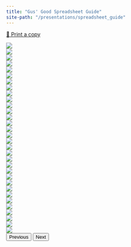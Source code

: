 ```yaml
---
title: "Gus' Good Spreadsheet Guide"
site-path: "/presentations/spreadsheet_guide"
---
```


[💾 Print a copy](../assets/spreadsheet_guide.pdf)

<div id="carouselExampleIndicators" class="carousel carousel-dark slide" data-bs-ride="carousel" data-bs-interval="false">
<div class="carousel-inner">
  <div class="carousel-item active">
  <img src="../assets/spreadsheet_guide/Slide1.png" class="d-block w-100">
  </div>
  <div class="carousel-item">
  <img src="../assets/spreadsheet_guide/Slide2.png" class="d-block w-100">
  </div>
  <div class="carousel-item">
  <img src="../assets/spreadsheet_guide/Slide3.png" class="d-block w-100">
  </div>
  <div class="carousel-item">
  <img src="../assets/spreadsheet_guide/Slide4.png" class="d-block w-100">
  </div>
  <div class="carousel-item">
  <img src="../assets/spreadsheet_guide/Slide5.png" class="d-block w-100">
  </div>
  <div class="carousel-item">
  <img src="../assets/spreadsheet_guide/Slide6.png" class="d-block w-100">
  </div>
  <div class="carousel-item">
  <img src="../assets/spreadsheet_guide/Slide7.png" class="d-block w-100">
  </div>
  <div class="carousel-item">
  <img src="../assets/spreadsheet_guide/Slide8.png" class="d-block w-100">
  </div>
  <div class="carousel-item">
  <img src="../assets/spreadsheet_guide/Slide9.png" class="d-block w-100">
  </div>
  <div class="carousel-item">
  <img src="../assets/spreadsheet_guide/Slide10.png" class="d-block w-100">
  </div>
  <div class="carousel-item">
  <img src="../assets/spreadsheet_guide/Slide11.png" class="d-block w-100">
  </div>
  <div class="carousel-item">
  <img src="../assets/spreadsheet_guide/Slide12.png" class="d-block w-100">
  </div>
  <div class="carousel-item">
  <img src="../assets/spreadsheet_guide/Slide13.png" class="d-block w-100">
  </div>
  <div class="carousel-item">
  <img src="../assets/spreadsheet_guide/Slide14.png" class="d-block w-100">
  </div>
  <div class="carousel-item">
  <img src="../assets/spreadsheet_guide/Slide15.png" class="d-block w-100">
  </div>
  <div class="carousel-item">
  <img src="../assets/spreadsheet_guide/Slide16.png" class="d-block w-100">
  </div>
  <div class="carousel-item">
  <img src="../assets/spreadsheet_guide/Slide17.png" class="d-block w-100">
  </div>
  <div class="carousel-item">
  <img src="../assets/spreadsheet_guide/Slide18.png" class="d-block w-100">
  </div>
  <div class="carousel-item">
  <img src="../assets/spreadsheet_guide/Slide19.png" class="d-block w-100">
  </div>
  <div class="carousel-item">
  <img src="../assets/spreadsheet_guide/Slide20.png" class="d-block w-100">
  </div>
  <div class="carousel-item">
  <img src="../assets/spreadsheet_guide/Slide21.png" class="d-block w-100">
  </div>
  <div class="carousel-item">
  <img src="../assets/spreadsheet_guide/Slide22.png" class="d-block w-100">
  </div>
  <div class="carousel-item">
  <img src="../assets/spreadsheet_guide/Slide23.png" class="d-block w-100">
  </div>
  <div class="carousel-item">
  <img src="../assets/spreadsheet_guide/Slide24.png" class="d-block w-100">
  </div>
  <div class="carousel-item">
  <img src="../assets/spreadsheet_guide/Slide25.png" class="d-block w-100">
  </div>
  <div class="carousel-item">
  <img src="../assets/spreadsheet_guide/Slide26.png" class="d-block w-100">
  </div>
  <div class="carousel-item">
  <img src="../assets/spreadsheet_guide/Slide27.png" class="d-block w-100">
  </div>
  <div class="carousel-item">
  <img src="../assets/spreadsheet_guide/Slide28.png" class="d-block w-100">
  </div>
  <div class="carousel-item">
  <img src="../assets/spreadsheet_guide/Slide29.png" class="d-block w-100">
  </div>
  <div class="carousel-item">
  <img src="../assets/spreadsheet_guide/Slide30.png" class="d-block w-100">
  </div>
  <div class="carousel-item">
  <img src="../assets/spreadsheet_guide/Slide31.png" class="d-block w-100">
  </div>
  <div class="carousel-item">
  <img src="../assets/spreadsheet_guide/Slide32.png" class="d-block w-100">
  </div>
</div>
<button class="carousel-control-prev" type="button" data-bs-target="#carouselExampleIndicators" data-bs-slide="prev">
  <span class="carousel-control-prev-icon" aria-hidden="true"></span>
  <span class="visually-hidden">Previous</span>
</button>
<button class="carousel-control-next" type="button" data-bs-target="#carouselExampleIndicators" data-bs-slide="next">
  <span class="carousel-control-next-icon" aria-hidden="true"></span>
  <span class="visually-hidden">Next</span>
</button>
</div>
